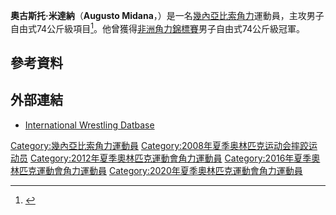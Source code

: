 {{noteTA
|1=zh-cn:几内亚比绍; zh-tw:幾內亞比索; zh-hk:畿內亞比紹;
}}
{{Infobox sportsperson
| name           = 奧古斯托·米達納<br />''Augusto Midana''
| image          = 
| caption        = 
| birth_name     = 
| fullname       = 
| nickname       = 
| nationality    = 
| residence      = 
| birth_date     = {{birth date and age|1984|5|20|df=yes}}
| birth_place    = [[幾內亞比索|幾內亞比索]][[博拉馬區|博拉馬區]]
| death_date     = 
| death_place    = 
| height         = {{height|m=1.67}}
| weight         = {{weight|kg=74}}
| website        = 
| country        = {{GBS}}
| sport          = [[角力|角力]]
| event          = 男子自由式74公斤級
| olympics       = 
| show-medals    = yes
| medaltemplates = 
{{MedalSport|男子[[自由式摔跤|自由式摔跤]]}}
{{MedalCountry|{{GBS}}}}
{{MedalCompetition|[[非洲運動會|非洲運動會]]}}
{{MedalBronze|[[2007年全非運動會|2007年 阿爾及爾]]|74公斤級}}
{{MedalCompetition|[[非洲角力錦標賽|非洲角力錦標賽]]}}
{{MedalGold|[[2010年非洲角力錦標賽|2010年 開羅]]|74公斤級}}
{{MedalGold|[[2011年非洲角力錦標賽|2011年 -{zh-hans:达喀尔;zh-hk:達喀爾;zh-tw:達卡;}-]]|74公斤級}}
{{MedalGold|[[2012年非洲角力錦標賽|2012年 馬拉喀什]]|74公斤級}}
{{MedalGold|[[2014年非洲角力錦標賽|2014年 突尼斯市]]|74公斤級}}
{{MedalGold|[[2015年非洲角力錦標賽|2015年 亞歷山大港]]|74公斤級}}
{{MedalGold|[[2016年非洲角力錦標賽|2016年 亞歷山大港]]|74公斤級}}
{{MedalBronze|[[2008年非洲角力錦標賽|2008年 突尼斯市]]|74公斤級}}
{{MedalBronze|[[2009年非洲角力錦標賽|2009年 卡薩布蘭卡]]|74公斤級}}
}}
'''奧古斯托·米達納'''（'''Augusto Midana'''，{{bd|1984年|5月20日|catIdx=Midana, Augusto}}）是一名[[幾內亞比索|幾內亞比索]][[角力|角力]]運動員，主攻男子自由式74公斤級項目<ref>{{cite web |url=https://www.iat.uni-leipzig.de/datenbanken/dbfoeldeak/daten.php?spid=B1593964FA524E1ABF7539C449D56A86 |title=Augusto Midana |publisher=iat.uni-leipzig.de |date=2016-05-26 |accessdate=2016-05-26 |archive-url=https://web.archive.org/web/20160416135806/https://www.iat.uni-leipzig.de/datenbanken/dbfoeldeak/daten.php?spid=B1593964FA524E1ABF7539C449D56A86 |archive-date=2016-04-16 |dead-url=yes }}</ref>。他曾獲得[[非洲角力錦標賽|非洲角力錦標賽]]男子自由式74公斤級冠軍。

== 參考資料 ==
{{Reflist}}

== 外部連結 ==
* [https://web.archive.org/web/20160416135806/https://www.iat.uni-leipzig.de/datenbanken/dbfoeldeak/daten.php?spid=B1593964FA524E1ABF7539C449D56A86 International Wrestling Datbase]

{{GuineaBissau-stub}}

{{DEFAULTSORT:Midana, Augusto}}
[[Category:幾內亞比索角力運動員|Category:幾內亞比索角力運動員]]
[[Category:2008年夏季奥林匹克运动会摔跤运动员|Category:2008年夏季奥林匹克运动会摔跤运动员]]
[[Category:2012年夏季奧林匹克運動會角力運動員|Category:2012年夏季奧林匹克運動會角力運動員]]
[[Category:2016年夏季奧林匹克運動會角力運動員|Category:2016年夏季奧林匹克運動會角力運動員]]
[[Category:2020年夏季奧林匹克運動會角力運動員|Category:2020年夏季奧林匹克運動會角力運動員]]